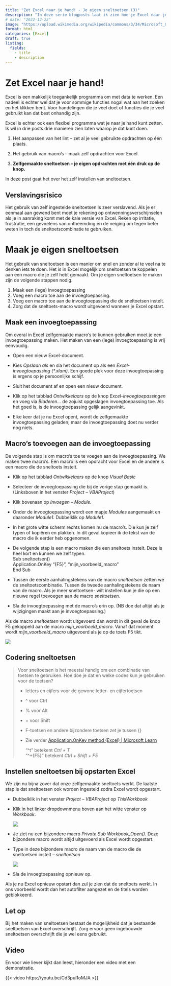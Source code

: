 ```yaml
---
title: "Zet Excel naar je hand! - Je eigen sneltoetsen (3)"
description: "In deze serie blogposts laat ik zien hoe je Excel naar je hand kunt zetten."
# date: "2022-12-22"
image: "https://upload.wikimedia.org/wikipedia/commons/3/34/Microsoft_Office_Excel_%282019%E2%80%93present%29.svg"
format: html
categories: [Excel] 
draft: true
listing: 
  fields:
    - title
    - description
---
```


# Zet Excel naar je hand!

Excel is een makkelijk toegankelijk programma om met data te werken. Een nadeel is echter wel dat je voor sommige functies nogal wat aan het zoeken en het klikken bent. Voor handelingen die je veel doet of functies die je veel gebruikt kan dat best onhandig zijn.

Excel is echter ook een flexibel programma wat je naar je hand kunt zetten. Ik wil in drie posts drie manieren zien laten waarop je dat kunt doen.

1.  Het aanpassen van het lint -- zet al je veel gebruikte opdrachten op één plaats.

2.  Het gebruik van macro's -- maak zelf opdrachten voor Excel.

3.  **Zelfgemaakte sneltoetsen -- je eigen opdrachten met één druk op de knop.**

In deze post gaat het over het zelf instellen van sneltoetsen.

::: callout-warning
## Verslavingsrisico

Het gebruik van zelf ingestelde sneltoetsen is zeer verslavend. Als je er eenmaal aan gewend bent moet je rekening op ontwenningsverschijnselen als je in aanraking komt met de kale versie van Excel. Reken op irritatie, frustratie, een gevoelens van ontheemding en de neiging om tegen beter weten in toch de sneltoetscombinatie te gebruiken.
:::

## 

# Maak je eigen sneltoetsen

Het gebruik van sneltoetsen is een manier om snel en zonder al te veel na te denken iets te doen. Het is in Excel mogelijk om sneltoetsen te koppelen aan een macro die je zelf hebt gemaakt. Om je eigen sneltoetsen te maken zijn de volgende stappen nodig.

1.  Maak een (lege) invoegtoepassing
2.  Voeg een macro toe aan de invoegtoepassing.
3.  Voeg een macro toe aan de invoegtoepassing die de sneltoetsen instelt.
4.  Zorg dat de sneltoets-macro wordt uitgevoerd wanneer je Excel opstart.

## Maak een invoegtoepassing

Om overal in Excel zelfgemaakte macro's te kunnen gebruiken moet je een invoegtoepassing maken. Het maken van een (lege) invoegtoepassing is vrij eenvoudig.

-   Open een nieuw Excel-document.

-   Kies *Opslaan als* en sla het document op als een *Excel-invoegtoepassing (\*.xlam)*. Een goede plek voor deze invoegtoepassing is ergens op je persoonlijke schijf.

-   Sluit het document af en open een nieuw document.

-   Klik op het tabblad *Ontwikkelaars* op de knop *Excel-invoegtoepassingen* en voeg via *Bladeren...* de zojuist opgeslagen invoegtoepassing toe. Als het goed is, is de invoegtoepassing gelijk aangevinkt.

-   Elke keer dat je nu Excel opent, wordt de zelfgemaakte invoegtoepassing geladen; maar de invoegtoepassing doet nu verder nog niets.

## Macro's toevoegen aan de invoegtoepassing

De volgende stap is om macro's toe te voegen aan de invoegtoepassing. We maken twee macro's. Eén macro is een opdracht voor Excel en de andere is een macro die de sneltoets instelt.

-   Klik op het tabblad *Ontwikkelaars* op de knop *Visual Basic*

-   Selecteer de invoegtoepassing die bij de vorige stap gemaakt is. (Linksboven in het venster *Project -- VBAProject*)

-   Klik bovenaan op *Invoegen -- Module*.

-   Onder de invoegtoepassing wordt een mapje *Modules* aangemaakt en daaronder *Module1*. Dubbelklik op *Module1*.

-   In het grote witte scherm rechts komen nu de macro's. Die kun je zelf typen of kopiëren en plakken. In dit geval kopieer ik de tekst van de macro die ik eerder heb opgenomen.

-   De volgende stap is een macro maken die een sneltoets instelt. Deze is heel kort en kunnen we zelf typen.\
    Sub sneltoetsen()\
    Application.OnKey "{F5}", "mijn_voorbeeld_macro"\
    End Sub

-   Tussen de eerste aanhalingstekens van de macro *sneltoetsen* zetten we de sneltoetscombinatie. Tussen de tweede aanhalingstekens de naam van de macro. Als je meer sneltoetsen- wilt instellen kun je die op een nieuwe regel toevoegen aan de macro *sneltoetsen.*

-   Sla de invoegtoepassing met de macro's erin op. (NB doe dat altijd als je wijzigingen maakt aan je invoegtoepassing.)

Als de macro *sneltoetsen* wordt uitgevoerd dan wordt in dit geval de knop F5 gekoppeld aan de macro *mijn_voorbeeld_macro*. Vanaf dat moment wordt *mijn_voorbeeld_macro* uitgevoerd als je op de toets F5 tikt.

![](images/paste-BA6AA908.png)

::: callout-tip
## Codering sneltoetsen

> Voor sneltoetsen is het meestal handig om een combinatie van toetsen te gebruiken. Hoe doe je dat en welke codes kun je gebruiken voor de toetsen?
>
> -   letters en cijfers voor de gewone letter- en cijfertoetsen
>
> -   \^ voor Ctrl
>
> -   \% voor Alt
>
> -   \+ voor Shift
>
> -   F-toetsen en andere bijzondere toetsen zet je tussen {}
>
> -   Zie verder [Application.OnKey method (Excel) \| Microsoft Learn](https://learn.microsoft.com/en-us/office/vba/api/excel.application.onkey)
>
>     "\^t" betekent *Ctrl + T\
>     *"\^+{F5}" betekent *Ctrl + Shift + F5*
:::

## Instellen sneltoetsen bij opstarten Excel

We zijn nu bijna zover dat onze zelfgemaakte sneltoets werkt. De laatste stap is dat sneltoetsen ook worden ingesteld zodra Excel wordt opgestart.

-   Dubbelklik in het venster *Project -- VBAProject* op *ThisWorkbook*

-   Klik in het linker dropdownmenu boven aan het witte venster op *Workbook*.

    ![](images/paste-5EC2661A.png){.column-margin}

-   Je ziet nu een bijzondere macro *Private Sub Workbook_Open()*. Deze bijzondere macro wordt altijd uitgevoerd als Excel wordt opgestart.

-   Type in deze bijzondere macro de naam van de macro die de sneltoetsen instelt -- *sneltoetsen*

    ![](images/paste-C8519FE9.png){.column-margin}

-   Sla de invoegtoepassing opnieuw op.

Als je nu Excel opnieuw opstart dan zul je zien dat de sneltoets werkt. In ons voorbeeld wordt dan het autofilter aangezet en de titels worden geblokkeerd.

::: callout-warning
## Let op

Bij het maken van sneltoetsen bestaat de mogelijkheid dat je bestaande sneltoetsen van Excel overschrijft. Zorg ervoor geen ingebouwde sneltoetsen overschrijft die je wel eens gebruikt.
:::

## Video

En voor wie liever kijkt dan leest, hieronder een video met een demonstratie.

{{< video https://youtu.be/Cd3pui1oMJA >}}
